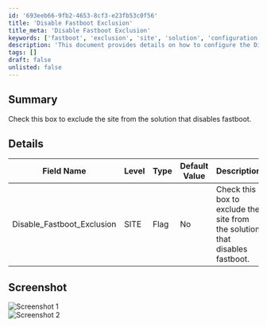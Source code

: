 ```yaml
---
id: '693eeb66-9fb2-4653-8cf3-e23fb53c0f56'
title: 'Disable Fastboot Exclusion'
title_meta: 'Disable Fastboot Exclusion'
keywords: ['fastboot', 'exclusion', 'site', 'solution', 'configuration']
description: 'This document provides details on how to configure the Disable Fastboot Exclusion setting, including its purpose, editable status, and a description of its functionality. It includes a table for easy reference and screenshots for visual guidance.'
tags: []
draft: false
unlisted: false
---
```

## Summary

Check this box to exclude the site from the solution that disables fastboot.

## Details

| Field Name                     | Level | Type | Default Value | Description                                                             | Editable |
|--------------------------------|-------|------|---------------|-------------------------------------------------------------------------|----------|
| Disable_Fastboot_Exclusion     | SITE  | Flag | No            | Check this box to exclude the site from the solution that disables fastboot. | Yes      |

## Screenshot

![Screenshot 1](../../../static/img/Site---Disable_Fastboot_Exclusion/image_1.png)  
![Screenshot 2](../../../static/img/Site---Disable_Fastboot_Exclusion/image_2.png)  












